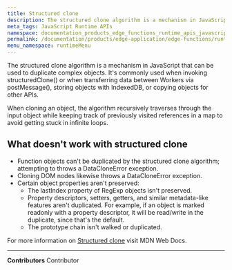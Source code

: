 ```yaml
---
title: Structured clone
description: The structured clone algorithm is a mechanism in JavaScript that can be used to duplicate complex objects. It's commonly used when invoking structuredClone() or when transferring data between Workers via postMessage(), storing objects with IndexedDB, or copying objects for other APIs. When cloning an object, the algorithm recursively traverses through the input object while keeping track of previously visited references in a map to avoid getting stuck in infinite loops.
meta_tags: JavaScript Runtime APIs
namespace: documentation_products_edge_functions_runtime_apis_javascript_structured_clone
permalink: /documentation/products/edge-application/edge-functions/runtime-apis/javascript/structured-clone/
menu_namespace: runtimeMenu
---
```


The structured clone algorithm is a mechanism in JavaScript that can be used to duplicate complex objects. It's commonly used when invoking structuredClone() or when transferring data between Workers via postMessage(), storing objects with IndexedDB, or copying objects for other APIs.

When cloning an object, the algorithm recursively traverses through the input object while keeping track of previously visited references in a map to avoid getting stuck in infinite loops.

## What doesn't work with structured clone

- Function objects can't be duplicated by the structured clone algorithm; attempting to throws a DataCloneError exception.
- Cloning DOM nodes likewise throws a DataCloneError exception.
- Certain object properties aren't preserved:
  - The lastIndex property of RegExp objects isn't preserved.
  - Property descriptors, setters, getters, and similar metadata-like features aren't duplicated. For example, if an object is marked readonly with a property descriptor, it will be read/write in the duplicate, since that's the default.
  - The prototype chain isn't walked or duplicated.

For more information on [Structured clone](https://developer.mozilla.org/en-US/docs/Web/API/Web_Workers_API/Structured_clone_algorithm) visit MDN Web Docs.




---


**Contributors** <ContributorList>Contributor</ContributorList>
